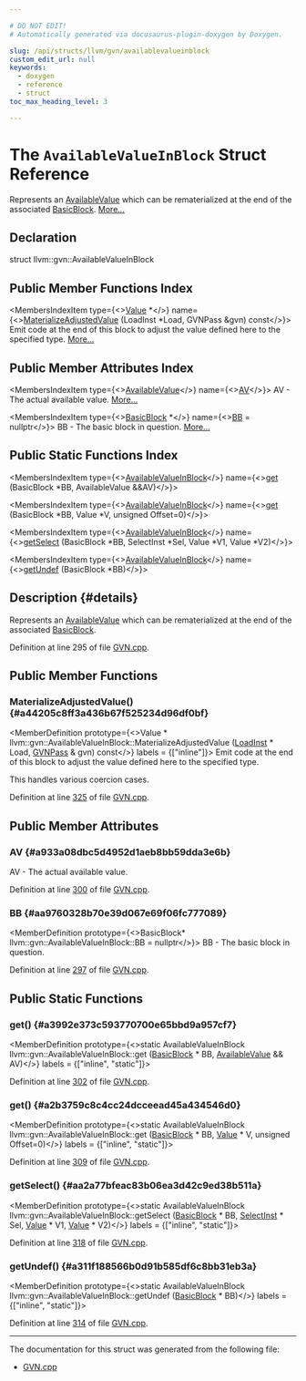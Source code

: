 ```yaml
---

# DO NOT EDIT!
# Automatically generated via docusaurus-plugin-doxygen by Doxygen.

slug: /api/structs/llvm/gvn/availablevalueinblock
custom_edit_url: null
keywords:
  - doxygen
  - reference
  - struct
toc_max_heading_level: 3

---
```





# The `AvailableValueInBlock` Struct Reference

<DoxygenPage pluginConfig={pluginConfig}>

Represents an <a href="/docs/api/structs/llvm/gvn/availablevalue">AvailableValue</a> which can be rematerialized at the end of the associated <a href="/docs/api/classes/llvm/basicblock">BasicBlock</a>. <a href="#details">More...</a>

## Declaration

<CodeBlock>struct llvm::gvn::AvailableValueInBlock</CodeBlock>

## Public Member Functions Index

<MembersIndex>

<MembersIndexItem
  type={<><a href="/docs/api/classes/llvm/value">Value</a> &#42;</>}
  name={<><a href="#a44205c8ff3a436b67f525234d96df0bf">MaterializeAdjustedValue</a> (LoadInst &#42;Load, GVNPass &amp;gvn) const</>}>
Emit code at the end of this block to adjust the value defined here to the specified type. <a href="#a44205c8ff3a436b67f525234d96df0bf">More...</a>
</MembersIndexItem>

</MembersIndex>

## Public Member Attributes Index

<MembersIndex>

<MembersIndexItem
  type={<><a href="/docs/api/structs/llvm/gvn/availablevalue">AvailableValue</a></>}
  name={<><a href="#a933a08dbc5d4952d1aeb8bb59dda3e6b">AV</a></>}>
AV - The actual available value. <a href="#a933a08dbc5d4952d1aeb8bb59dda3e6b">More...</a>
</MembersIndexItem>

<MembersIndexItem
  type={<><a href="/docs/api/classes/llvm/basicblock">BasicBlock</a> &#42;</>}
  name={<><a href="#aa9760328b70e39d067e69f06fc777089">BB</a> = nullptr</>}>
BB - The basic block in question. <a href="#aa9760328b70e39d067e69f06fc777089">More...</a>
</MembersIndexItem>

</MembersIndex>

## Public Static Functions Index

<MembersIndex>

<MembersIndexItem
  type={<><a href="/docs/api/structs/llvm/gvn/availablevalueinblock">AvailableValueInBlock</a></>}
  name={<><a href="#a3992e373c593770700e65bbd9a957cf7">get</a> (BasicBlock &#42;BB, AvailableValue &amp;&amp;AV)</>}>
</MembersIndexItem>

<MembersIndexItem
  type={<><a href="/docs/api/structs/llvm/gvn/availablevalueinblock">AvailableValueInBlock</a></>}
  name={<><a href="#a2b3759c8c4cc24dcceead45a434546d0">get</a> (BasicBlock &#42;BB, Value &#42;V, unsigned Offset=0)</>}>
</MembersIndexItem>

<MembersIndexItem
  type={<><a href="/docs/api/structs/llvm/gvn/availablevalueinblock">AvailableValueInBlock</a></>}
  name={<><a href="#aa2a77bfeac83b06ea3d42c9ed38b511a">getSelect</a> (BasicBlock &#42;BB, SelectInst &#42;Sel, Value &#42;V1, Value &#42;V2)</>}>
</MembersIndexItem>

<MembersIndexItem
  type={<><a href="/docs/api/structs/llvm/gvn/availablevalueinblock">AvailableValueInBlock</a></>}
  name={<><a href="#a311f188566b0d91b585df6c8bb31eb3a">getUndef</a> (BasicBlock &#42;BB)</>}>
</MembersIndexItem>

</MembersIndex>

## Description {#details}

Represents an <a href="/docs/api/structs/llvm/gvn/availablevalue">AvailableValue</a> which can be rematerialized at the end of the associated <a href="/docs/api/classes/llvm/basicblock">BasicBlock</a>.

Definition at line 295 of file <a href="/docs/api/files/lib/lib/transforms/lib/transforms/scalar/gvn-cpp">GVN.cpp</a>.

<SectionDefinition>

## Public Member Functions

### MaterializeAdjustedValue() {#a44205c8ff3a436b67f525234d96df0bf}

<MemberDefinition
  prototype={<>Value &#42; llvm::gvn::AvailableValueInBlock::MaterializeAdjustedValue (<a href="/docs/api/classes/llvm/loadinst">LoadInst</a> &#42; Load, <a href="/docs/api/classes/llvm/gvnpass">GVNPass</a> &amp; gvn) const</>}
  labels = {["inline"]}>
Emit code at the end of this block to adjust the value defined here to the specified type.

This handles various coercion cases.

Definition at line <a href="/docs/api/files/lib/lib/transforms/lib/transforms/scalar/gvn-cpp/#l00325">325</a> of file <a href="/docs/api/files/lib/lib/transforms/lib/transforms/scalar/gvn-cpp">GVN.cpp</a>.
</MemberDefinition>

</SectionDefinition>

<SectionDefinition>

## Public Member Attributes

### AV {#a933a08dbc5d4952d1aeb8bb59dda3e6b}

<MemberDefinition
  prototype="AvailableValue llvm::gvn::AvailableValueInBlock::AV">
AV - The actual available value.

Definition at line <a href="/docs/api/files/lib/lib/transforms/lib/transforms/scalar/gvn-cpp/#l00300">300</a> of file <a href="/docs/api/files/lib/lib/transforms/lib/transforms/scalar/gvn-cpp">GVN.cpp</a>.
</MemberDefinition>

### BB {#aa9760328b70e39d067e69f06fc777089}

<MemberDefinition
  prototype={<>BasicBlock&#42; llvm::gvn::AvailableValueInBlock::BB = nullptr</>}>
BB - The basic block in question.

Definition at line <a href="/docs/api/files/lib/lib/transforms/lib/transforms/scalar/gvn-cpp/#l00297">297</a> of file <a href="/docs/api/files/lib/lib/transforms/lib/transforms/scalar/gvn-cpp">GVN.cpp</a>.
</MemberDefinition>

</SectionDefinition>

<SectionDefinition>

## Public Static Functions

### get() {#a3992e373c593770700e65bbd9a957cf7}

<MemberDefinition
  prototype={<>static AvailableValueInBlock llvm::gvn::AvailableValueInBlock::get (<a href="/docs/api/classes/llvm/basicblock">BasicBlock</a> &#42; BB, <a href="/docs/api/structs/llvm/gvn/availablevalue">AvailableValue</a> &amp;&amp; AV)</>}
  labels = {["inline", "static"]}>

Definition at line <a href="/docs/api/files/lib/lib/transforms/lib/transforms/scalar/gvn-cpp/#l00302">302</a> of file <a href="/docs/api/files/lib/lib/transforms/lib/transforms/scalar/gvn-cpp">GVN.cpp</a>.
</MemberDefinition>

### get() {#a2b3759c8c4cc24dcceead45a434546d0}

<MemberDefinition
  prototype={<>static AvailableValueInBlock llvm::gvn::AvailableValueInBlock::get (<a href="/docs/api/classes/llvm/basicblock">BasicBlock</a> &#42; BB, <a href="/docs/api/classes/llvm/value">Value</a> &#42; V, unsigned Offset=0)</>}
  labels = {["inline", "static"]}>

Definition at line <a href="/docs/api/files/lib/lib/transforms/lib/transforms/scalar/gvn-cpp/#l00309">309</a> of file <a href="/docs/api/files/lib/lib/transforms/lib/transforms/scalar/gvn-cpp">GVN.cpp</a>.
</MemberDefinition>

### getSelect() {#aa2a77bfeac83b06ea3d42c9ed38b511a}

<MemberDefinition
  prototype={<>static AvailableValueInBlock llvm::gvn::AvailableValueInBlock::getSelect (<a href="/docs/api/classes/llvm/basicblock">BasicBlock</a> &#42; BB, <a href="/docs/api/classes/llvm/selectinst">SelectInst</a> &#42; Sel, <a href="/docs/api/classes/llvm/value">Value</a> &#42; V1, <a href="/docs/api/classes/llvm/value">Value</a> &#42; V2)</>}
  labels = {["inline", "static"]}>

Definition at line <a href="/docs/api/files/lib/lib/transforms/lib/transforms/scalar/gvn-cpp/#l00318">318</a> of file <a href="/docs/api/files/lib/lib/transforms/lib/transforms/scalar/gvn-cpp">GVN.cpp</a>.
</MemberDefinition>

### getUndef() {#a311f188566b0d91b585df6c8bb31eb3a}

<MemberDefinition
  prototype={<>static AvailableValueInBlock llvm::gvn::AvailableValueInBlock::getUndef (<a href="/docs/api/classes/llvm/basicblock">BasicBlock</a> &#42; BB)</>}
  labels = {["inline", "static"]}>

Definition at line <a href="/docs/api/files/lib/lib/transforms/lib/transforms/scalar/gvn-cpp/#l00314">314</a> of file <a href="/docs/api/files/lib/lib/transforms/lib/transforms/scalar/gvn-cpp">GVN.cpp</a>.
</MemberDefinition>

</SectionDefinition>

<hr/>

The documentation for this struct was generated from the following file:

<ul>
<li><a href="/docs/api/files/lib/lib/transforms/lib/transforms/scalar/gvn-cpp">GVN.cpp</a></li>
</ul>

</DoxygenPage>
